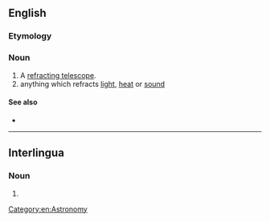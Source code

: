 ==English==
{{wikipedia}}

===Etymology===
{{suffix|refract|or|lang=en}}

===Noun===
{{en-noun}}

# A [[refracting telescope]].
# anything which refracts [[light]], [[heat]] or [[sound]]

====See also====
* {{l|en|reflector}}

[[Category:en:Astronomy]]

----

==Interlingua==

===Noun===
{{ia-noun|es}}

# {{l|en|refractor}}
